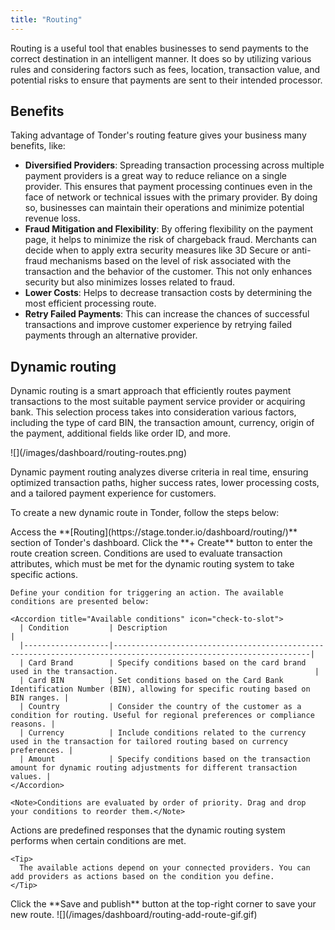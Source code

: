 ```yaml
---
title: "Routing"
---
```


Routing is a useful tool that enables businesses to send payments to the correct destination in an intelligent manner. It does so by utilizing various rules and considering factors such as fees, location, transaction value, and potential risks to ensure that payments are sent to their intended processor.

## Benefits

Taking advantage of Tonder's routing feature gives your business many benefits, like:

- **Diversified Providers**: Spreading transaction processing across multiple payment providers is a great way to reduce reliance on a single provider. This ensures that payment processing continues even in the face of network or technical issues with the primary provider. By doing so, businesses can maintain their operations and minimize potential revenue loss.
- **Fraud Mitigation and Flexibility**: By offering flexibility on the payment page, it helps to minimize the risk of chargeback fraud. Merchants can decide when to apply extra security measures like 3D Secure or anti-fraud mechanisms based on the level of risk associated with the transaction and the behavior of the customer. This not only enhances security but also minimizes losses related to fraud.
- **Lower Costs**: Helps to decrease transaction costs by determining the most efficient processing route.
- **Retry Failed Payments**: This can increase the chances of successful transactions and improve customer experience by retrying failed payments through an alternative provider.
  
## Dynamic routing

Dynamic routing is a smart approach that efficiently routes payment transactions to the most suitable payment service provider or acquiring bank. This selection process takes into consideration various factors, including the type of card BIN, the transaction amount, currency, origin of the payment, additional fields like order ID, and more.

<Frame>![](/images/dashboard/routing-routes.png)</Frame>

Dynamic payment routing analyzes diverse criteria in real time, ensuring optimized transaction paths, higher success rates, lower processing costs, and a tailored payment experience for customers.

To create a new dynamic route in Tonder, follow the steps below:

<Steps>
  <Step title="Dashboard">
    Access the **[Routing](https://stage.tonder.io/dashboard/routing/)** section of Tonder's dashboard.
  </Step>
  <Step title="Start route creation">
    Click the **+ Create** button to enter the route creation screen.
  </Step>
  <Step title="Add conditions">
    Conditions are used to evaluate transaction attributes, which must be met for the dynamic routing system to take specific actions.

    Define your condition for triggering an action. The available conditions are presented below:

    <Accordion title="Available conditions" icon="check-to-slot">
      | Condition         | Description                                                                                                      |
      |-------------------|------------------------------------------------------------------------------------------------------------------|
      | Card Brand        | Specify conditions based on the card brand used in the transaction.                                            |
      | Card BIN          | Set conditions based on the Card Bank Identification Number (BIN), allowing for specific routing based on BIN ranges. |
      | Country           | Consider the country of the customer as a condition for routing. Useful for regional preferences or compliance reasons. |
      | Currency          | Include conditions related to the currency used in the transaction for tailored routing based on currency preferences. |
      | Amount            | Specify conditions based on the transaction amount for dynamic routing adjustments for different transaction values. |
    </Accordion>

    <Note>Conditions are evaluated by order of priority. Drag and drop your conditions to reorder them.</Note>
  </Step>
  <Step title="Select your actions">
    Actions are predefined responses that the dynamic routing system performs when certain conditions are met.

    <Tip>
      The available actions depend on your connected providers. You can add providers as actions based on the condition you define.
    </Tip>
  </Step>
  <Step title="Save your changes">
    Click the **Save and publish** button at the top-right corner to save your new route.
  </Step>

  <Step title="Done!">
    <Frame>![](/images/dashboard/routing-add-route-gif.gif)</Frame>
  </Step>
</Steps>
